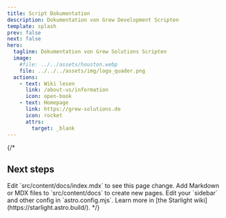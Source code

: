 ```yaml
---
title: Script Dokumentation
description: Dokumentation von Grew Development Scripten
template: splash
prev: false
next: false
hero:
  tagline: Dokumentation von Grew Solutions Scripten
  image:
    #file: ../../assets/houston.webp
    file: ../../../assets/img/logo_quader.png
  actions:
    - text: Wiki lesen
      link: /about-us/information
      icon: open-book
    - text: Homepage
      link: https://grew-solutions.de
      icon: rocket
      attrs:
        target: _blank
---
```


{/*


## Next steps
<CardGrid stagger>
	<Card title="Update content" icon="pencil">
		Edit `src/content/docs/index.mdx` to see this page change.
	</Card>
	<Card title="Add new content" icon="add-document">
		Add Markdown or MDX files to `src/content/docs` to create new pages.
	</Card>
	<Card title="Configure your site" icon="setting">
		Edit your `sidebar` and other config in `astro.config.mjs`.
	</Card>
	<Card title="Read the docs" icon="open-book">
		Learn more in [the Starlight wiki](https://starlight.astro.build/).
	</Card>
</CardGrid>
*/}

